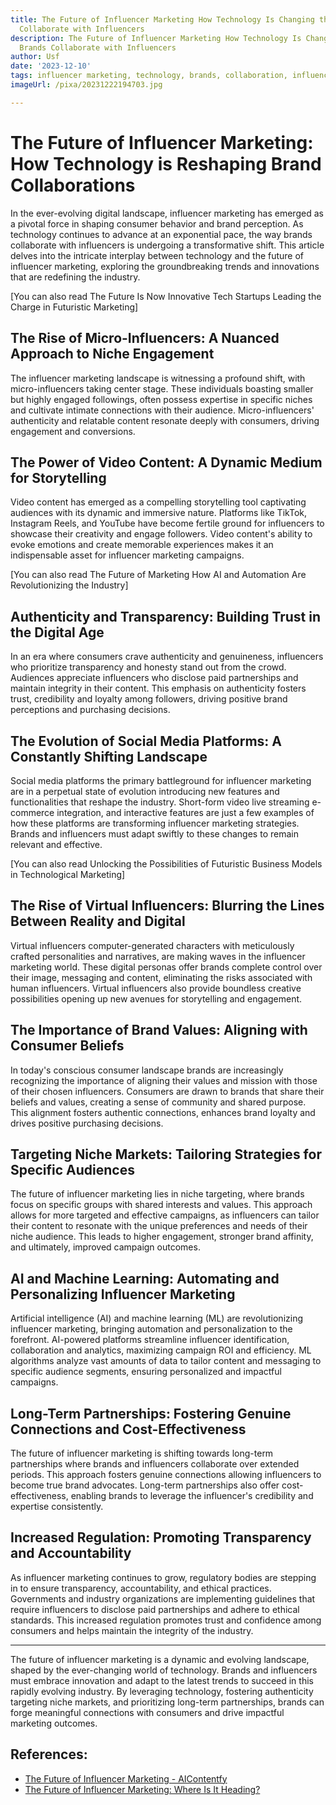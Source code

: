 ```yaml
---
title: The Future of Influencer Marketing How Technology Is Changing the Way Brands
  Collaborate with Influencers
description: The Future of Influencer Marketing How Technology Is Changing the Way
  Brands Collaborate with Influencers
author: Usf
date: '2023-12-10'
tags: influencer marketing, technology, brands, collaboration, influencers
imageUrl: /pixa/20231222194703.jpg

---
```

#  The  Future of Influencer Marketing:  How Technology is Reshaping Brand  Collaborations

In the ever-evolving digital landscape, influencer marketing has emerged as  a pivotal force in shaping consumer behavior and brand perception. As  technology continues to advance at  an exponential  pace, the way brands collaborate with influencers is undergoing a transformative shift. This article delves into the intricate interplay between technology  and the future of influencer marketing, exploring the groundbreaking trends and innovations that  are redefining the industry.

[You  can also  read The Future Is Now Innovative Tech Startups Leading the Charge in Futuristic Marketing]


## The Rise of Micro-Influencers: A Nuanced Approach to Niche Engagement

The influencer marketing landscape is witnessing a profound shift, with micro-influencers taking center stage.  These individuals boasting smaller but highly engaged followings,  often possess expertise in specific niches and cultivate intimate connections with their audience. Micro-influencers' authenticity and  relatable content resonate deeply with consumers,  driving engagement and conversions. 

## The Power of Video Content: A Dynamic Medium for Storytelling

Video content has emerged as a compelling storytelling tool captivating audiences with  its dynamic and immersive nature. Platforms like TikTok, Instagram Reels, and YouTube have become  fertile ground for influencers to showcase their creativity  and engage followers. Video content's ability to evoke emotions and create memorable experiences makes it an indispensable  asset for influencer marketing campaigns.

[You can also read The Future of Marketing  How AI and Automation Are Revolutionizing the Industry]


## Authenticity and Transparency: Building Trust in the Digital Age

In an era where consumers crave  authenticity and  genuineness, influencers who prioritize transparency  and honesty stand out from the crowd. Audiences appreciate  influencers who disclose paid partnerships and maintain  integrity in their content. This emphasis on authenticity fosters trust, credibility and loyalty among  followers, driving positive brand perceptions and purchasing decisions.

## The  Evolution of Social  Media Platforms: A Constantly Shifting Landscape

Social media platforms the primary battleground for influencer marketing are  in a perpetual state of evolution introducing  new features and functionalities  that reshape the industry. Short-form video live streaming e-commerce integration, and interactive features are just  a few examples of how these platforms are  transforming  influencer marketing strategies. Brands and influencers must adapt swiftly to these changes to remain relevant and effective.

[You  can also read  Unlocking the Possibilities of Futuristic Business Models in Technological Marketing]


## The Rise of Virtual Influencers: Blurring the Lines Between Reality and Digital

Virtual influencers computer-generated characters with meticulously crafted personalities and narratives, are making waves in the influencer marketing world. These digital personas offer brands complete control over their image, messaging and content, eliminating the risks associated with  human  influencers. Virtual influencers also provide boundless creative possibilities opening up new avenues  for storytelling and engagement.

## The Importance of  Brand Values: Aligning with Consumer Beliefs

In  today's conscious consumer landscape brands are increasingly recognizing the importance of aligning their values and  mission with those of  their  chosen influencers. Consumers are drawn  to brands that share  their beliefs  and values, creating a sense of community and  shared purpose. This  alignment fosters authentic connections, enhances brand loyalty and drives positive  purchasing decisions.

## Targeting Niche Markets: Tailoring Strategies  for Specific Audiences

The future of influencer marketing lies in niche targeting, where brands focus on specific groups with shared interests and values. This approach allows for more targeted and effective campaigns, as  influencers can tailor their content to resonate with the unique preferences and needs of their niche audience. This leads to higher  engagement, stronger brand affinity, and ultimately,  improved campaign outcomes.

## AI  and Machine Learning:  Automating and Personalizing Influencer Marketing

Artificial intelligence (AI) and machine learning (ML) are revolutionizing influencer marketing, bringing automation and personalization to the forefront. AI-powered  platforms streamline influencer identification, collaboration and analytics, maximizing  campaign ROI and efficiency. ML algorithms analyze vast amounts of data to tailor content and messaging to specific audience segments, ensuring  personalized and impactful campaigns.

##  Long-Term Partnerships: Fostering Genuine Connections and Cost-Effectiveness

The future of influencer  marketing is shifting towards long-term partnerships where brands and influencers collaborate over extended periods. This approach fosters genuine connections allowing influencers to become true brand advocates. Long-term partnerships also offer cost-effectiveness, enabling brands to leverage the  influencer's credibility and expertise  consistently.

## Increased  Regulation: Promoting Transparency and Accountability

As influencer marketing continues to grow,  regulatory  bodies  are stepping in to ensure transparency, accountability, and ethical practices. Governments and industry organizations are implementing guidelines that require influencers  to disclose  paid  partnerships and adhere  to ethical standards. This increased regulation  promotes trust and confidence among consumers and helps maintain the integrity of the industry.

---

The future of influencer marketing is a dynamic and evolving  landscape, shaped by the ever-changing world of technology. Brands and influencers must embrace innovation and adapt to  the  latest trends to succeed in this  rapidly evolving industry. By leveraging technology, fostering authenticity targeting niche markets, and prioritizing long-term partnerships,  brands can forge meaningful connections with consumers and drive  impactful marketing outcomes.

## References:
- [The Future of Influencer Marketing - AIContentfy](https://aicontentfy.com/en/blog/future-of-influencer-marketing)
- [The Future of Influencer Marketing: Where Is It Heading?](https://influencity.com/blog/en/the-future-of-influencer-marketing-where-is-it-heading)
